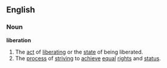 ==English==
===Noun===
'''liberation'''
#The [[act]] of [[liberate|liberating]] or the [[state]] of being liberated.
#The [[process]] of [[strive|striving]] to [[achieve]] [[equal]] [[rights]] and [[status]].